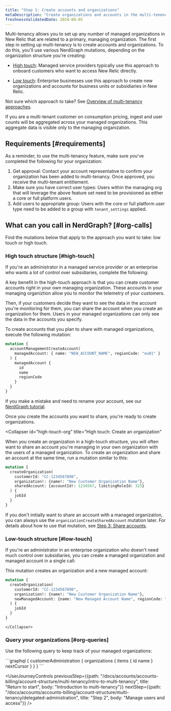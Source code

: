 ```yaml
---
title: "Step 1: Create accounts and organizations" 
metaDescription: "Create organizations and accounts in the multi-tenency structure"
freshnessValidatedDate: 2024-09-05
---
```



Multi-tenancy allows you to set up any number of managed organizations in New Relic that are related to a primary, managing  organization. The first step in setting up multi-tenancy is to create accounts and organizations. To do this, you'll use various NerdGraph mutations, depending on the organization structure you're creating:

* [High touch](#high-touch): Managed service providers typically use this approach to onboard customers who want to access New Relic directly.  

* [Low touch](#low-touch): Enterprise businesses use this approach to create new organizations and accounts for business units or subsidiaries in New Relic. 
    
Not sure which approach to take? See [Overview of multi-tenancy approaches](https://docs-preview.newrelic.com/docs/multi-tenancy/intro-to-multi-tenancy/#approaches).  

<Callout variant="tip"> 
  If you are a multi-tenant customer on consumption pricing, ingest and user counts will be aggregated across your managed organizations. This aggregate data is visible only to the managing organization. 
</Callout>

## Requirements [#requirements]

As a reminder, to use the multi-tenancy feature, make sure you've completed the following for your organization:

1. Get approval: Contact your account representative to confirm your organization has been added to multi-tenancy. Once approved, you receive the multi-tenant entitlement.
2. Make sure you have correct user types: Users within the managing org that will leverage the above feature set need to be provisioned as either a core or full platform users.
3. Add users to appropriate group: Users with the core or full platform user type need to be added to a group with `tenant_settings` applied. 

## What can you call in NerdGraph? [#org-calls]

Find the mutations below that apply to the approach you want to take: low touch or high touch. 

### High touch structure [#high-touch]

If you're an administrator in a managed service provider or an enterprise who wants a lot of control over subsidiaries, complete the following:

<CollapserGroup>
  <Collapser
      id="high-touch-only-share"
      title="High touch: Create an account to share"
  >

A key benefit in the high-touch approach is that you can create customer accounts right in your own managing organization. These accounts in your managing organiztion allow you to monitor the telemetry of your customers. 

Then, if your customers decide they want to see the data in the account you're monitoring for them, you can share the account when you create an organization for them. Users in your managed organizations can only see the data in the accounts you specify.

To create accounts that you plan to share with managed organizations, execute the following mutation:

```graphql
mutation {
  accountManagementCreateAccount(
    managedAccount: { name: "NEW_ACCOUNT_NAME", regionCode: "eu01" }
  ) {
    managedAccount {
      id
      name
      regionCode
    }
  }
}
```

If you make a mistake and need to rename your account, see our [NerdGraph tutorial](/docs/apis/nerdgraph/examples/manage-accounts-nerdgraph/#rename-accounts). 

Once you create the accounts you want to share, you're ready to create organizations.
  </Collapser> 

  <Collapser
      id="high-touch-org"
      title="High touch: Create an organization"
  >
When you create an organization in a high-touch structure, you will often want to share an account you're managing in your own organization with the users of a managed organization. To create an organization and share an account at the same time, run a mutation similar to this:


```graphql
mutation {
  createOrganization(
    customerId: "CC-1234567890",
    organization!: {name!: "New Customer Organization Name"},
    sharedAccount: {accountId!: 1234567, limitingRoleId: 325}
  ) {
    jobId
  }
}
```
If you don't initially want to share an account with a managed organization, you can always use the `organizationCreateSharedAccount` mutation later. For details about how to use that mutation, see [Step 3: Share accounts](/docs/multi-tenancy/acct-creation).
    </Collapser>
  </CollapserGroup>

### Low-touch structure [#low-touch]

  If you're an administrator in an enterprise organization who doesn't need much control over subsidiaries, you can create a managed organization and managed account in a single call:

  <CollapserGroup>
    <Collapser
        id="low-touch-org"
        title="Low touch: Create an organization"
    >
This mutation creates an organization and a new managed account:

```graphql
mutation {
  createOrganization(
    customerId: "CC-1234567890",
    organization!: {name!: "New Customer Organization Name"},
    newManagedAccount: {name: "New Managed Account Name", regionCode: "eu01"},
  ) {
    jobId
  }
}
```
    </Collapser>

</CollapserGroup>

### Query your organizations [#org-queries]

Use the following query to keep track of your managed organizations:

<CollapserGroup>
    <Collapser
      id="list-orgs"
      title="List the managed organizations"
    >
```graphql
{
  customerAdministration {
    organizations {
      items {
        id
        name
      }
      nextCursor
    }
  }
}
```
    </Collapser>
  </CollapserGroup>










<UserJourneyControls
previousStep={{path: "/docs/accounts/accounts-billing/account-structure/multi-tenancy/intro-to-multi-tenancy", title: "Return to start", body: "Introduction to multi-tenancy"}}
nextStep={{path: "/docs/accounts/accounts-billing/account-structure/multi-tenancy/delegated-administration", title: "Step 2", body: "Manage users and access"}}
/>